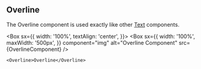 
## Overline

The Overline component is used exactly like other [Text](https://callstack.github.io/react-native-paper/docs/components/Text/) components.

<Box
  sx={{
    width: '100%',
    textAlign: 'center',
  }}>
  <Box
    sx={{
      width: '100%',
      maxWidth: '500px',
    }}
    component="img"
    alt="Overline Component"
    src={OverlineComponent}
  />
</Box>

```
<Overline>Overline</Overline>
```
